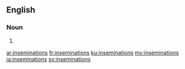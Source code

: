 ==English==

===Noun===
{{head|en|plural}}

# {{plural of|insemination|lang=en}}

[[ar:inseminations]]
[[fr:inseminations]]
[[ku:inseminations]]
[[my:inseminations]]
[[ja:inseminations]]
[[sv:inseminations]]